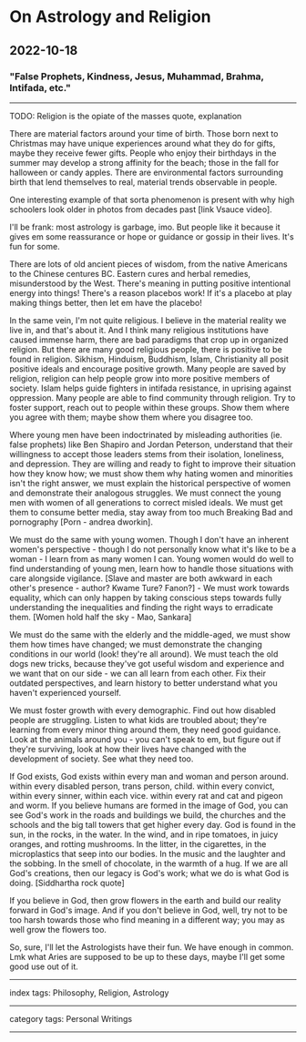 # On Astrology and Religion

## 2022-10-18

### "False Prophets, Kindness, Jesus, Muhammad, Brahma, Intifada, etc."

---

TODO: Religion is the opiate of the masses quote, explanation

There are material factors around your time of birth. Those born next to Christmas may have unique experiences around what they do for gifts, maybe they receive fewer gifts. People who enjoy their birthdays in the summer may develop a strong affinity for the beach; those in the fall for halloween or candy apples. There are environmental factors surrounding birth that lend themselves to real, material trends observable in people.

One interesting example of that sorta phenomenon is present with why high schoolers look older in photos from decades past [link Vsauce video].

I'll be frank: most astrology is garbage, imo. But people like it because it gives em some reassurance or hope or guidance or gossip in their lives. It's fun for some.

There are lots of old ancient pieces of wisdom, from the native Americans to the Chinese centures BC. Eastern cures and herbal remedies, misunderstood by the West. There's meaning in putting positive intentional energy into things! There's a reason placebos work! If it's a placebo at play making things better, then let em have the placebo!

In the same vein, I'm not quite religious. I believe in the material reality we live in, and that's about it. And I think many religious institutions have caused immense harm, there are bad paradigms that crop up in organized religion. But there are many good religious people, there is positive to be found in religion. Sikhism, Hinduism, Buddhism, Islam, Christianity all posit positive ideals and encourage positive growth. Many people are saved by religion, religion can help people grow into more positive members of society. Islam helps guide fighters in intifada resistance, in uprising against oppression. Many people are able to find community through religion. Try to foster support, reach out to people within these groups. Show them where you agree with them; maybe show them where you disagree too.

Where young men have been indoctrinated by misleading authorities (ie. false prophets) like Ben Shapiro and Jordan Peterson, understand that their willingness to accept those leaders stems from their isolation, loneliness, and depression. They are willing and ready to fight to improve their situation how they know how; we must show them why hating women and minorities isn't the right answer, we must explain the historical perspective of women and demonstrate their analogous struggles. We must connect the young men with women of all generations to correct misled ideals. We must get them to consume better media, stay away from too much Breaking Bad and pornography [Porn - andrea dworkin].

We must do the same with young women. Though I don't have an inherent women's perspective - though I do not personally know what it's like to be a woman - I learn from as many women I can. Young women would do well to find understanding of young men, learn how to handle those situations with care alongside vigilance. [Slave and master are both awkward in each other's presence - author? Kwame Ture? Fanon?] - We must work towards equality, which can only happen by taking conscious steps towards fully understanding the inequalities and finding the right ways to erradicate them. [Women hold half the sky - Mao, Sankara]

We must do the same with the elderly and the middle-aged, we must show them how times have changed; we must demonstrate the changing conditions in our world (look! they're all around). We must teach the old dogs new tricks, because they've got useful wisdom and experience and we want that on our side - we can all learn from each other. Fix their outdated perspectives, and learn history to better understand what you haven't experienced yourself.

We must foster growth with every demographic. Find out how disabled people are struggling. Listen to what kids are troubled about; they're learning from every minor thing around them, they need good guidance. Look at the animals around you - you can't speak to em, but figure out if they're surviving, look at how their lives have changed with the development of society. See what they need too.

If God exists, God exists within every man and woman and person around. within every disabled person, trans person, child. within every convict, within every sinner, within each vice. within every rat and cat and pigeon and worm. If you believe humans are formed in the image of God, you can see God's work in the roads and buildings we build, the churches and the schools and the big tall towers that get higher every day. God is found in the sun, in the rocks, in the water. In the wind, and in ripe tomatoes, in juicy oranges, and rotting mushrooms. In the litter, in the cigarettes, in the microplastics that seep into our bodies. In the music and the laughter and the sobbing. In the smell of chocolate, in the warmth of a hug. If we are all God's creations, then our legacy is God's work; what we do is what God is doing.
[Siddhartha rock quote]

If you believe in God, then grow flowers in the earth and build our reality forward in God's image. And if you don't believe in God, well, try not to be too harsh towards those who find meaning in a different way; you may as well grow the flowers too.

So, sure, I'll let the Astrologists have their fun. We have enough in common. Lmk what Aries are supposed to be up to these days, maybe I'll get some good use out of it.


---

index tags: Philosophy, Religion, Astrology

---

category tags: Personal Writings

---
